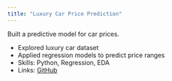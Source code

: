 ```yaml
---
title: "Luxury Car Price Prediction"
---
```


Built a predictive model for car prices.

- Explored luxury car dataset
- Applied regression models to predict price ranges
- Skills: Python, Regression, EDA
- Links: [GitHub](https://github.com/krisauw)
